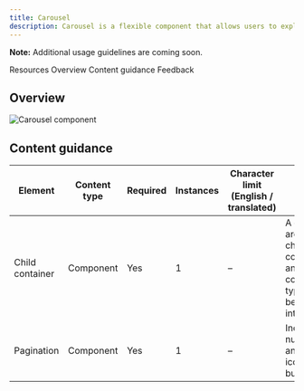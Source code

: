 ```yaml
---
title: Carousel
description: Carousel is a flexible component that allows users to explore a large amount of content within a limited viewing area.
---
```



<ComponentDescription name="Carousel" type="ui" />

<InlineNotification>

**Note:** Additional usage guidelines are coming soon.

</InlineNotification>

<AnchorLinks>

<AnchorLink>Resources</AnchorLink>
<AnchorLink>Overview</AnchorLink>
<AnchorLink>Content guidance</AnchorLink>
<AnchorLink>Feedback</AnchorLink>

</AnchorLinks>

<ResourceLinks name="Carousel" type="ui" />

## Overview

<Row>
<Column colMd={6} colLg={8}>

![Carousel component](../../images/component/carousel/carousel-overview.png)

</Column>
</Row>

## Content guidance

| Element         | Content type | Required | Instances | Character limit <br/>(English / translated) | Notes                                                                              |
| --------------- | ------------ | -------- | --------- | ------------------------------------------- | ---------------------------------------------------------------------------------- |
| Child container | Component    | Yes      | 1         | –                                           | A container area that child components and other content types can be passed into. |
| Pagination      | Component    | Yes      | 1         | –                                           | Includes numbering and arrow icon buttons.                                         |

<ComponentFooter name="Carousel" type="ui" />
